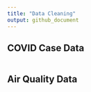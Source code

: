 ```yaml
---
title: "Data Cleaning"
output: github_document
---
```


## COVID Case Data

```r

```

## Air Quality Data

```r

```

